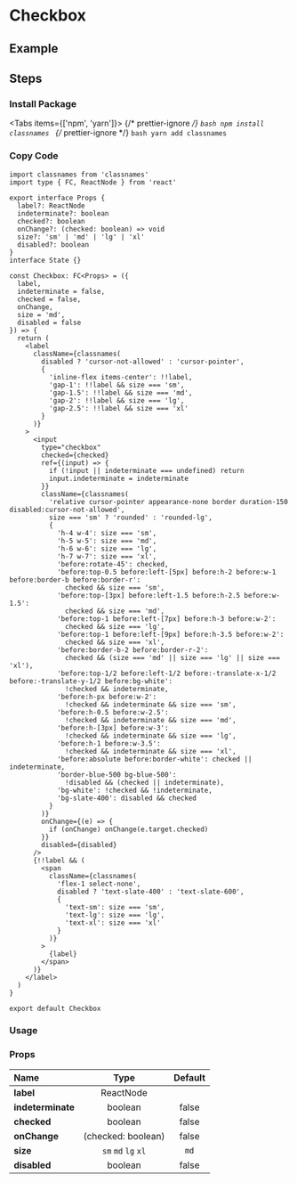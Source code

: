 
<BackTop />

# Checkbox

## Example

## Steps

<div className="steps">

### Install Package

<Tabs items={['npm', 'yarn']}>
  {/* prettier-ignore */}
  <Tab>
    ```bash
    npm install classnames
    ```
    </Tab>
  {/* prettier-ignore */}
  <Tab>
    ```bash
    yarn add classnames
    ```
</Tab>
</Tabs>

### Copy Code

```tsx filename="components/Checkbox/index.tsx"
import classnames from 'classnames'
import type { FC, ReactNode } from 'react'

export interface Props {
  label?: ReactNode
  indeterminate?: boolean
  checked?: boolean
  onChange?: (checked: boolean) => void
  size?: 'sm' | 'md' | 'lg' | 'xl'
  disabled?: boolean
}
interface State {}

const Checkbox: FC<Props> = ({
  label,
  indeterminate = false,
  checked = false,
  onChange,
  size = 'md',
  disabled = false
}) => {
  return (
    <label
      className={classnames(
        disabled ? 'cursor-not-allowed' : 'cursor-pointer',
        {
          'inline-flex items-center': !!label,
          'gap-1': !!label && size === 'sm',
          'gap-1.5': !!label && size === 'md',
          'gap-2': !!label && size === 'lg',
          'gap-2.5': !!label && size === 'xl'
        }
      )}
    >
      <input
        type="checkbox"
        checked={checked}
        ref={(input) => {
          if (!input || indeterminate === undefined) return
          input.indeterminate = indeterminate
        }}
        className={classnames(
          'relative cursor-pointer appearance-none border duration-150 disabled:cursor-not-allowed',
          size === 'sm' ? 'rounded' : 'rounded-lg',
          {
            'h-4 w-4': size === 'sm',
            'h-5 w-5': size === 'md',
            'h-6 w-6': size === 'lg',
            'h-7 w-7': size === 'xl',
            'before:rotate-45': checked,
            'before:top-0.5 before:left-[5px] before:h-2 before:w-1 before:border-b before:border-r':
              checked && size === 'sm',
            'before:top-[3px] before:left-1.5 before:h-2.5 before:w-1.5':
              checked && size === 'md',
            'before:top-1 before:left-[7px] before:h-3 before:w-2':
              checked && size === 'lg',
            'before:top-1 before:left-[9px] before:h-3.5 before:w-2':
              checked && size === 'xl',
            'before:border-b-2 before:border-r-2':
              checked && (size === 'md' || size === 'lg' || size === 'xl'),
            'before:top-1/2 before:left-1/2 before:-translate-x-1/2 before:-translate-y-1/2 before:bg-white':
              !checked && indeterminate,
            'before:h-px before:w-2':
              !checked && indeterminate && size === 'sm',
            'before:h-0.5 before:w-2.5':
              !checked && indeterminate && size === 'md',
            'before:h-[3px] before:w-3':
              !checked && indeterminate && size === 'lg',
            'before:h-1 before:w-3.5':
              !checked && indeterminate && size === 'xl',
            'before:absolute before:border-white': checked || indeterminate,
            'border-blue-500 bg-blue-500':
              !disabled && (checked || indeterminate),
            'bg-white': !checked && !indeterminate,
            'bg-slate-400': disabled && checked
          }
        )}
        onChange={(e) => {
          if (onChange) onChange(e.target.checked)
        }}
        disabled={disabled}
      />
      {!!label && (
        <span
          className={classnames(
            'flex-1 select-none',
            disabled ? 'text-slate-400' : 'text-slate-600',
            {
              'text-sm': size === 'sm',
              'text-lg': size === 'lg',
              'text-xl': size === 'xl'
            }
          )}
        >
          {label}
        </span>
      )}
    </label>
  )
}

export default Checkbox
```

### Usage

</div>

### Props

| Name              |        Type         | Default |
| :---------------- | :-----------------: | :-----: |
| **label**         |      ReactNode      |         |
| **indeterminate** |       boolean       |  false  |
| **checked**       |       boolean       |  false  |
| **onChange**      | (checked: boolean)  |  false  |
| **size**          | `sm` `md` `lg` `xl` |  `md`   |
| **disabled**      |       boolean       |  false  |

<Comment />
